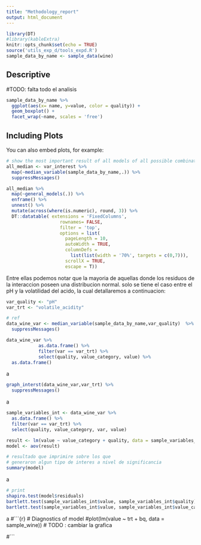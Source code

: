 ```yaml
---
title: "Methodology_report"
output: html_document
---
```


```r
library(DT)
#library(kableExtra)
knitr::opts_chunk$set(echo = TRUE)
source('utils_exp_d/tools_expd.R')
sample_data_by_name <- sample_data(wine) 

```

## Descriptive

#TODO: falta todo el analisis

```r
sample_data_by_name %>%
  ggplot(aes(x= name, y=value, color = quality)) +
  geom_boxplot() +
  facet_wrap(~name, scales = 'free')
```

## Including Plots

You can also embed plots, for example:

```r
# show the most important result of all models of all possible combination
all_median <- var_interest %>% 
  map(~median_variable(sample_data_by_name,.)) %>%
  suppressMessages()

all_median %>%
  map(~general_models(.)) %>%
  enframe() %>%
  unnest() %>%
  mutate(across(where(is.numeric), round, 3)) %>%
  DT::datatable( extensions = 'FixedColumns',
                    rownames= FALSE,
                    filter = 'top',
                    options = list(
                      pageLength = 10,
                      autoWidth = TRUE,
                      columnDefs = 
                        list(list(width = '70%', targets = c(0,7))),
                      scrollX = TRUE,
                      escape = T))
```

Entre ellas podemos notar que la mayoria de aquellas donde los residuos de la interaccion poseen una distribucion normal.
solo se tiene el caso entre el pH y la volatilidad del acido, la cual detallaremos a continuacion:

```r
var_quality <- "pH"
var_trt <- "volatile_acidity"

# ref
data_wine_var <- median_variable(sample_data_by_name,var_quality)  %>%
  suppressMessages()

data_wine_var %>%
            as.data.frame() %>%
            filter(var == var_trt) %>%
            select(quality, value_category, value) %>%
  as.data.frame()
```

a
```r
graph_interst(data_wine_var,var_trt) %>%
  suppressMessages()
```

a
```r
sample_variables_int <- data_wine_var %>%
  as.data.frame() %>%
  filter(var == var_trt) %>%
  select(quality, value_category, var, value) 

result <- lm(value ~ value_category + quality, data = sample_variables_int)
model <- aov(result)

# resultado que imprimire sobre los que
# generaron algun tipo de interes a nivel de significancia
summary(model)
```
a
```r
# print
shapiro.test(model$residuals)
bartlett.test(sample_variables_int$value, sample_variables_int$quality)
bartlett.test(sample_variables_int$value, sample_variables_int$value_category)
```
a
#```{r}
# Diagnostics of model
#plot(lm(value ~ trt + bq, data = sample_wine))
# TODO : cambiar la grafica

#```